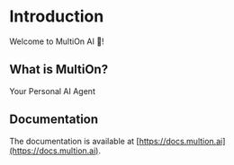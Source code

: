 # Introduction
 
Welcome to MultiOn AI 🚀! 

## What is MultiOn?

Your Personal AI Agent 

## Documentation

The documentation is available at [https://docs.multion.ai](https://docs.multion.ai).
